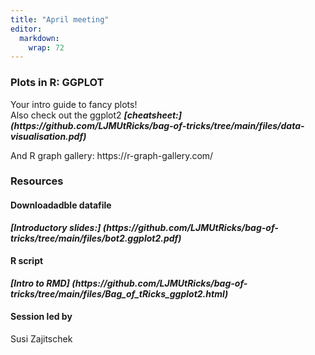 ```yaml
---
title: "April meeting"
editor: 
  markdown: 
    wrap: 72
---
```


### Plots in R: GGPLOT

Your intro guide to fancy plots!    
Also check out the ggplot2 ***[cheatsheet:] (https://github.com/LJMUtRicks/bag-of-tricks/tree/main/files/data-visualisation.pdf)***

And R graph gallery: https://r-graph-gallery.com/ 
   
   
### Resources
#### Downloadadble datafile

***[Introductory slides:] (https://github.com/LJMUtRicks/bag-of-tricks/tree/main/files/bot2.ggplot2.pdf)*** 


#### R script

***[Intro to RMD] (https://github.com/LJMUtRicks/bag-of-tricks/tree/main/files/Bag_of_tRicks_ggplot2.html)***



#### Session led by

Susi Zajitschek
